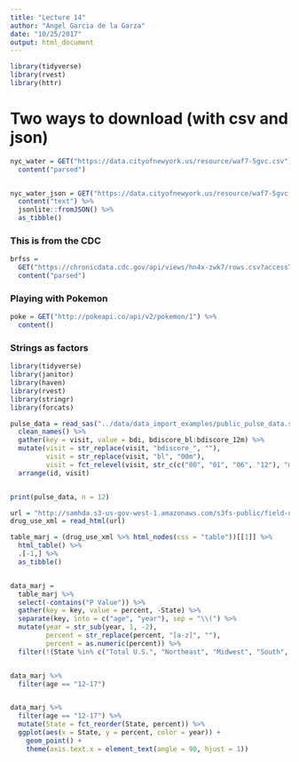 ```yaml
---
title: "Lecture 14"
author: "Angel Garcia de la Garza"
date: "10/25/2017"
output: html_document
---
```



```r
library(tidyverse)
library(rvest)
library(httr)

```

# Two ways to download (with csv and json)

```r

nyc_water = GET("https://data.cityofnewyork.us/resource/waf7-5gvc.csv") %>%
  content("parsed")


nyc_water_json = GET("https://data.cityofnewyork.us/resource/waf7-5gvc.json") %>% 
  content("text") %>%
  jsonlite::fromJSON() %>%
  as_tibble()

```

### This is from the CDC

```r

brfss = 
  GET("https://chronicdata.cdc.gov/api/views/hn4x-zwk7/rows.csv?accessType=DOWNLOAD") %>% 
  content("parsed")

```

### Playing with Pokemon

```r

poke = GET("http://pokeapi.co/api/v2/pokemon/1") %>%
  content()

```

### Strings as factors

```r


library(tidyverse)
library(janitor)
library(haven)
library(rvest)
library(stringr)
library(forcats)

```



```r


pulse_data = read_sas("../data/data_import_examples/public_pulse_data.sas7bdat") %>%
  clean_names() %>%
  gather(key = visit, value = bdi, bdiscore_bl:bdiscore_12m) %>%
  mutate(visit = str_replace(visit, "bdiscore_", ""),
         visit = str_replace(visit, "bl", "00m"),
         visit = fct_relevel(visit, str_c(c("00", "01", "06", "12"), "m"))) %>%
  arrange(id, visit)


print(pulse_data, n = 12)

```


```r

url = "http://samhda.s3-us-gov-west-1.amazonaws.com/s3fs-public/field-uploads/2k15StateFiles/NSDUHsaeShortTermCHG2015.htm"
drug_use_xml = read_html(url)

table_marj = (drug_use_xml %>% html_nodes(css = "table"))[[1]] %>%
  html_table() %>%
  .[-1,] %>%
  as_tibble()


data_marj = 
  table_marj %>%
  select(-contains("P Value")) %>%
  gather(key = key, value = percent, -State) %>%
  separate(key, into = c("age", "year"), sep = "\\(") %>%
  mutate(year = str_sub(year, 1, -2),
         percent = str_replace(percent, "[a-z]", ""),
         percent = as.numeric(percent)) %>%
  filter(!(State %in% c("Total U.S.", "Northeast", "Midwest", "South", "West")))


data_marj %>%
  filter(age == "12-17")


data_marj %>%
  filter(age == "12-17") %>% 
  mutate(State = fct_reorder(State, percent)) %>% 
  ggplot(aes(x = State, y = percent, color = year)) + 
    geom_point() + 
    theme(axis.text.x = element_text(angle = 90, hjust = 1))

```


